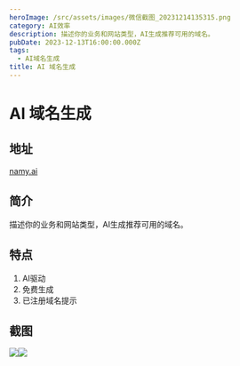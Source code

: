 ```yaml
---
heroImage: /src/assets/images/微信截图_20231214135315.png
category: AI效率
description: 描述你的业务和网站类型，AI生成推荐可用的域名。
pubDate: 2023-12-13T16:00:00.000Z
tags:
  - AI域名生成
title: AI 域名生成
---
```


# AI 域名生成

## 地址

[namy.ai](https://namy.ai/ "namy.ai")

## 简介

描述你的业务和网站类型，AI生成推荐可用的域名。

## 特点

1. AI驱动
2. 免费生成
3. 已注册域名提示

## 截图

![](/src/assets/images/微信截图_20231214135309.png)![](/src/assets/images/微信截图_20231214135301.png)

